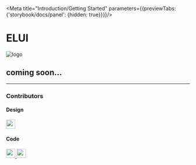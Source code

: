 
<Meta title="Introduction/Getting Started" parameters={{previewTabs: {'storybook/docs/panel': {hidden: true}}}}/>

# ELUI

![logo](/images/github.svg)

## coming soon...

---

### Contributors

#### Design

<a href="https://www.behance.net/JOHNIKER">
    <img src="https://mir-s3-cdn-cf.behance.net/user/115/376b9e42075593.5b927332e9896.png" width="25" />
</a>

#### Code

<a href="https://github.com/arzamax">
    <img src="https://avatars.githubusercontent.com/u/27233636?v=4" width="25" />
</a>
<a href="https://github.com/Naboska">
    <img src="https://avatars.githubusercontent.com/u/55681945?v=4" width="25" />
</a>
